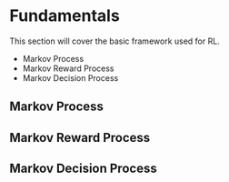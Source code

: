 # Fundamentals

This section will cover the basic framework used for RL.

 - Markov Process
 - Markov Reward Process
 - Markov Decision Process

## Markov Process

## Markov Reward Process

## Markov Decision Process
